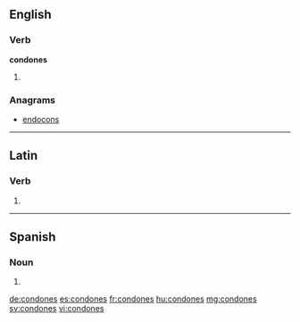 ==English==

===Verb===
'''condones'''

# {{en-third-person singular of|condone}}

===Anagrams===
* [[endocons#English|endocons]]

----

==Latin==

===Verb===
{{la-verb-form|condōnēs}}

# {{conjugation of|condōnō||2|s|pres|act|sub|lang=la}}

----

==Spanish==

===Noun===
{{head|es|noun form|g=m-p}}

# {{plural of|nocat=1|condón|lang=es}}

[[de:condones]]
[[es:condones]]
[[fr:condones]]
[[hu:condones]]
[[mg:condones]]
[[sv:condones]]
[[vi:condones]]